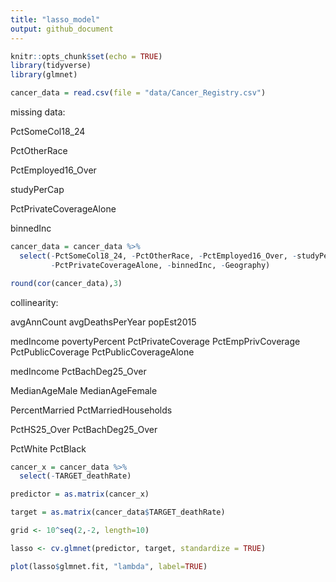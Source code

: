 ```yaml
---
title: "lasso_model"
output: github_document
---
```


```r
knitr::opts_chunk$set(echo = TRUE)
library(tidyverse)
library(glmnet)
```

```r
cancer_data = read.csv(file = "data/Cancer_Registry.csv")
```

missing data:

PctSomeCol18_24

PctOtherRace

PctEmployed16_Over

studyPerCap

PctPrivateCoverageAlone

binnedInc

```r
cancer_data = cancer_data %>%
  select(-PctSomeCol18_24, -PctOtherRace, -PctEmployed16_Over, -studyPerCap,
         -PctPrivateCoverageAlone, -binnedInc, -Geography)

round(cor(cancer_data),3)
```

collinearity:

avgAnnCount avgDeathsPerYear popEst2015

medIncome povertyPercent PctPrivateCoverage PctEmpPrivCoverage PctPublicCoverage PctPublicCoverageAlone

medIncome PctBachDeg25_Over

MedianAgeMale MedianAgeFemale

PercentMarried PctMarriedHouseholds

PctHS25_Over PctBachDeg25_Over

PctWhite PctBlack

```r
cancer_x = cancer_data %>%
  select(-TARGET_deathRate)

predictor = as.matrix(cancer_x)

target = as.matrix(cancer_data$TARGET_deathRate)

grid <- 10^seq(2,-2, length=10)

lasso <- cv.glmnet(predictor, target, standardize = TRUE)

plot(lasso$glmnet.fit, "lambda", label=TRUE)
```




